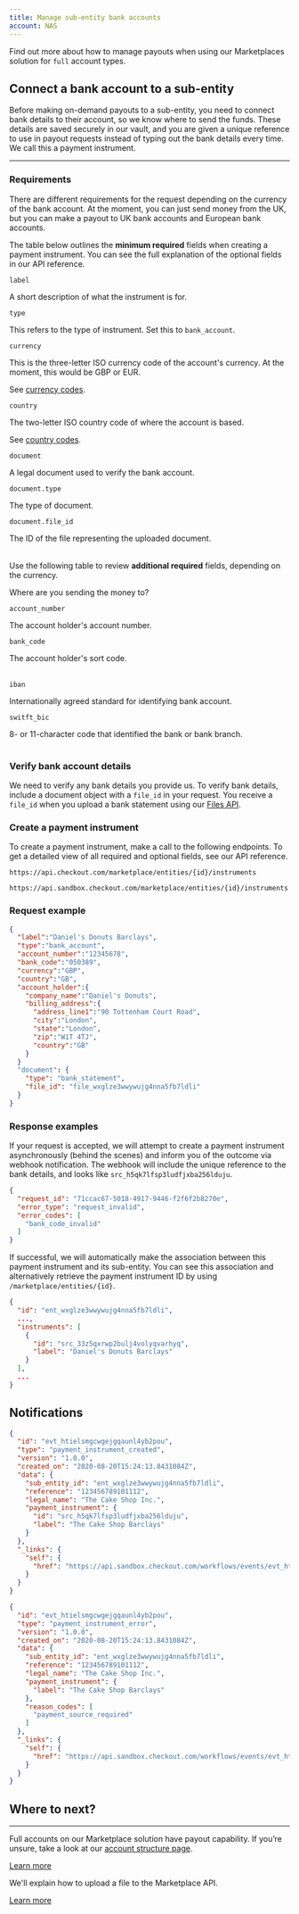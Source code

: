 ```yaml
---
title: Manage sub-entity bank accounts
account: NAS
---
```


Find out more about how to manage payouts when using our Marketplaces solution for `full` account types.

## Connect a bank account to a sub-entity

Before making on-demand payouts to a sub-entity, you need to connect bank details to their account, so we know where to send the funds. These details are saved securely in our vault, and you are given a unique reference to use in payout requests instead of typing out the bank details every time. We call this a payment instrument.

---

### Requirements

There are different requirements for the request depending on the currency of the bank account. At the moment, you can just send money from the UK, but you can make a payout to UK bank accounts and European bank accounts.

The table below outlines the **minimum required** fields when creating a payment instrument. You can see the full explanation of the optional fields in our <ExternalLink href="https://api-reference.checkout.com/preview/crusoe/#tag/Instruments" >API reference</ExternalLink>.

<Table>
<TableHead headers={['Field name', 'Description']} />
<TableBody>
<TableRow>
<TableCell>

`label`

</TableCell>
<TableCell>

A short description of what the instrument is for.

</TableCell>
</TableRow>
<TableRow>
<TableCell>

`type`

</TableCell>
<TableCell>

This refers to the type of instrument. Set this to `bank_account`.

</TableCell>
</TableRow>
<TableRow>
<TableCell>

`currency`

</TableCell>
<TableCell>

This is the three-letter ISO currency code of the account's currency. At the moment, this would be GBP or EUR.

See [currency codes](/resources/codes/currency-codes).

</TableCell>
</TableRow>
<TableRow>
<TableCell>

`country`

</TableCell>
<TableCell>

The two-letter ISO country code of where the account is based.

See [country codes](/resources/codes/country-codes).

</TableCell>
</TableRow>
<TableRow>
<TableCell>

`document`

</TableCell>
<TableCell>

A legal document used to verify the bank account.

</TableCell>
</TableRow>
<TableRow>
<TableCell>

`document.type`

</TableCell>
<TableCell>

The type of document.

</TableCell>
</TableRow>
<TableRow>
<TableCell>

`document.file_id`

</TableCell>
<TableCell>

The ID of the file representing the uploaded document.

</TableCell>
</TableRow>
</TableBody>
</Table>

Use the following table to review **additional required** fields, depending on the currency.

Where are you sending the money to?

<tabs>
<tab title="Faster payments (GBP)">
<Table>
<TableHead headers={['Field name', 'Description']} />
<TableBody>
<TableRow>
<TableCell>

`account_number`

</TableCell>
<TableCell>

The account holder's account number.

</TableCell>
</TableRow>
<TableRow>
<TableCell>

`bank_code`

</TableCell>
<TableCell>

The account holder's sort code.

</TableCell>
</TableRow>
</TableBody>
</Table>

</tab>
<tab title="SEPA (EUR)">

<Table>
<TableHead headers={['Field name', 'Description']} />
<TableBody>
<TableRow>
<TableCell>

`iban`

</TableCell>
<TableCell>

Internationally agreed standard for identifying bank account.

</TableCell>
</TableRow>
<TableRow>
<TableCell>

`switft_bic`

</TableCell>
<TableCell>

8- or 11-character code that identified the bank or bank branch.

</TableCell>
</TableRow>
</TableBody>
</Table>

</tab>
</tabs>

### Verify bank account details

We need to verify any bank details you provide us. To verify bank details, include a document object with a `file_id` in your request. You receive a `file_id` when you upload a bank statement using our [Files API](/marketplaces/manage-accounts/upload-a-file).

### Create a payment instrument

To create a payment instrument, make a call to the following endpoints. To get a detailed view of all required and optional fields, see our <ExternalLink href="https://api-reference.checkout.com/preview/crusoe/#tag/Marketplace/" >API reference</ExternalLink>.


<tabs>
<tab title="Live">
<LineCodeWrapper type="post">

`https://api.checkout.com/marketplace/entities/{id}/instruments`

</LineCodeWrapper>
</tab>
<tab title="Sandbox">
<LineCodeWrapper type="post">

`https://api.sandbox.checkout.com/marketplace/entities/{id}/instruments`

</LineCodeWrapper>
</tab>
</tabs>

### Request example

```json
{
  "label":"Daniel's Donuts Barclays",
  "type":"bank_account",
  "account_number":"12345678",
  "bank_code":"050389",
  "currency":"GBP",
  "country":"GB",
  "account_holder":{
    "company_name":"Daniel's Donuts",
    "billing_address":{
      "address_line1":"90 Tottenham Court Road",
      "city":"London",
      "state":"London",
      "zip":"W1T 4TJ",
      "country":"GB"
    }
  }
  "document": {
    "type": "bank_statement",
    "file_id": "file_wxglze3wwywujg4nna5fb7ldli"
  }
}
```

### Response examples

<tabs>
<tab title="202 – Instrument creation request accepted">

If your request is accepted, we will attempt to create a payment instrument asynchronously (behind the scenes) and inform you of the outcome via webhook notification. The webhook will include the unique reference to the bank details, and looks like `src_h5qk7lfsp3ludfjxba256lduju`.

</tab>
<tab title="422 – Invalid data was sent">

```json
{
  "request_id": "71ccac67-5018-4917-9446-f2f6f2b8270e",
  "error_type": "request_invalid",
  "error_codes": [
    "bank_code_invalid"
  ]
}
```

</tab>
</tabs>

If successful, we will automatically make the association between this payment instrument and its sub-entity. You can see this association and alternatively retrieve the payment instrument ID by using <RequestTag type="get" />`/marketplace/entities/{id}`.

```json
{
  "id": "ent_wxglze3wwywujg4nna5fb7ldli",
  ...,
  "instruments": [
    {
      "id": "src_33z5qxrwp2bulj4volyqvarhyq",
      "label": "Daniel's Donuts Barclays"
    }
  ],
  ...
}
 ```

## Notifications

<tabs>
<tab title="Created">

```json
{
  "id": "evt_htielsmgcwgejgqaunl4yb2pou",
  "type": "payment_instrument_created",
  "version": "1.0.0",
  "created_on": "2020-08-20T15:24:13.8431084Z",
  "data": {
    "sub_entity_id": "ent_wxglze3wwywujg4nna5fb7ldli",
    "reference": "123456789101112",
    "legal_name": "The Cake Shop Inc.",
    "payment_instrument": {
      "id": "src_h5qk7lfsp3ludfjxba256lduju",
      "label": "The Cake Shop Barclays"
    }
  },
  "_links": {
    "self": {
      "href": "https://api.sandbox.checkout.com/workflows/events/evt_htielsmgcwgejgqaunl4yb2pou"
    }
  }
}
```

</tab>
<tab title="Error">

```json
{
  "id": "evt_htielsmgcwgejgqaunl4yb2pou",
  "type": "payment_instrument_error",
  "version": "1.0.0",
  "created_on": "2020-08-20T15:24:13.8431084Z",
  "data": {
    "sub_entity_id": "ent_wxglze3wwywujg4nna5fb7ldli",
    "reference": "123456789101112",
    "legal_name": "The Cake Shop Inc.",
    "payment_instrument": {
      "label": "The Cake Shop Barclays"
    },
    "reason_codes": [
      "payment_source_required"
    ]
  },
  "_links": {
    "self": {
      "href": "https://api.sandbox.checkout.com/workflows/events/evt_htielsmgcwgejgqaunl4yb2pou"
    }
  }
}
```

</tab>
</tabs>


## Where to next?

---

<ContentPanel variant="heading" title="Make a payout" imgSrc="/NAS/Marketplaces/about-making-payouts.svg">

Full accounts on our Marketplace solution have payout capability. If you’re unsure, take a look at our [account structure page](/marketplaces/account-structure).

[Learn more](/marketplaces/payouts)

</ContentPanel>

<ContentPanel variant="heading" title="Upload a file" imgSrc="/NAS/Marketplaces/about-making-payouts.svg" withBorder={false}>

We'll explain how to upload a file to the Marketplace API.

[Learn more](/marketplaces/onboarding/api/full/upload-a-file)

</ContentPanel>
